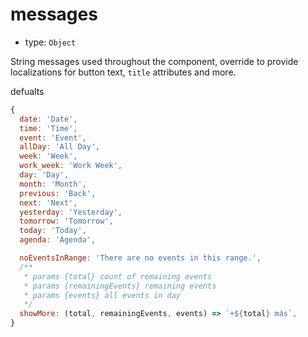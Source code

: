
# messages

- type: `Object`

String messages used throughout the component, override to provide localizations for button text, `title` attributes and more.

defualts

```js
{
  date: 'Date',
  time: 'Time',
  event: 'Event',
  allDay: 'All Day',
  week: 'Week',
  work_week: 'Work Week',
  day: 'Day',
  month: 'Month',
  previous: 'Back',
  next: 'Next',
  yesterday: 'Yesterday',
  tomorrow: 'Tomorrow',
  today: 'Today',
  agenda: 'Agenda',

  noEventsInRange: 'There are no events in this range.',
  /**
   * params {total} count of remaining events 
   * params {remainingEvents} remaining events 
   * params {events} all events in day
   */
  showMore: (total, remainingEvents, events) => `+${total} más`,
}
```

<Canvas>
  <Story id="props--messages" />
</Canvas>
